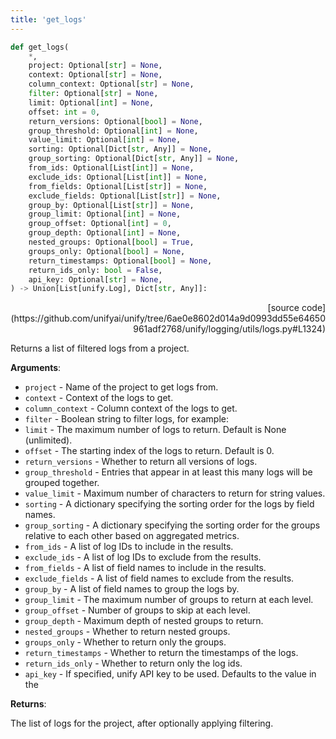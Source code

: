 ```yaml
---
title: 'get_logs'
---
```


```python
def get_logs(
    *,
    project: Optional[str] = None,
    context: Optional[str] = None,
    column_context: Optional[str] = None,
    filter: Optional[str] = None,
    limit: Optional[int] = None,
    offset: int = 0,
    return_versions: Optional[bool] = None,
    group_threshold: Optional[int] = None,
    value_limit: Optional[int] = None,
    sorting: Optional[Dict[str, Any]] = None,
    group_sorting: Optional[Dict[str, Any]] = None,
    from_ids: Optional[List[int]] = None,
    exclude_ids: Optional[List[int]] = None,
    from_fields: Optional[List[str]] = None,
    exclude_fields: Optional[List[str]] = None,
    group_by: Optional[List[str]] = None,
    group_limit: Optional[int] = None,
    group_offset: Optional[int] = 0,
    group_depth: Optional[int] = None,
    nested_groups: Optional[bool] = True,
    groups_only: Optional[bool] = None,
    return_timestamps: Optional[bool] = None,
    return_ids_only: bool = False,
    api_key: Optional[str] = None,
) -> Union[List[unify.Log], Dict[str, Any]]:
```

<p align="right">[source code](https://github.com/unifyai/unify/tree/6ae0e8602d014a9d0993dd55e64650961adf2768/unify/logging/utils/logs.py#L1324)</p>

Returns a list of filtered logs from a project.

**Arguments**:

- `project` - Name of the project to get logs from.
- `context` - Context of the logs to get.
- `column_context` - Column context of the logs to get.
- `filter` - Boolean string to filter logs, for example:
- `limit` - The maximum number of logs to return. Default is None (unlimited).
- `offset` - The starting index of the logs to return. Default is 0.
- `return_versions` - Whether to return all versions of logs.
- `group_threshold` - Entries that appear in at least this many logs will be grouped together.
- `value_limit` - Maximum number of characters to return for string values.
- `sorting` - A dictionary specifying the sorting order for the logs by field names.
- `group_sorting` - A dictionary specifying the sorting order for the groups relative to each other based on aggregated metrics.
- `from_ids` - A list of log IDs to include in the results.
- `exclude_ids` - A list of log IDs to exclude from the results.
- `from_fields` - A list of field names to include in the results.
- `exclude_fields` - A list of field names to exclude from the results.
- `group_by` - A list of field names to group the logs by.
- `group_limit` - The maximum number of groups to return at each level.
- `group_offset` - Number of groups to skip at each level.
- `group_depth` - Maximum depth of nested groups to return.
- `nested_groups` - Whether to return nested groups.
- `groups_only` - Whether to return only the groups.
- `return_timestamps` - Whether to return the timestamps of the logs.
- `return_ids_only` - Whether to return only the log ids.
- `api_key` - If specified, unify API key to be used. Defaults to the value in the



**Returns**:

The list of logs for the project, after optionally applying filtering.